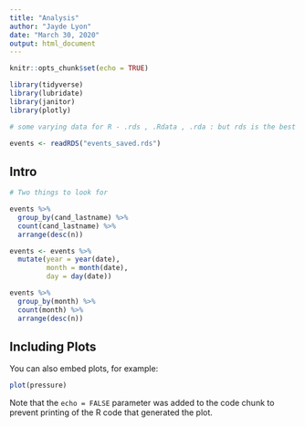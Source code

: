 ```yaml
---
title: "Analysis"
author: "Jayde Lyon"
date: "March 30, 2020" 
output: html_document
---
```


```r
knitr::opts_chunk$set(echo = TRUE)

library(tidyverse)
library(lubridate)
library(janitor)
library(plotly)

# some varying data for R - .rds , .Rdata , .rda : but rds is the best

events <- readRDS("events_saved.rds")


```

## Intro

```r

# Two things to look for 

events %>% 
  group_by(cand_lastname) %>% 
  count(cand_lastname) %>% 
  arrange(desc(n))

events <- events %>% 
  mutate(year = year(date),
         month = month(date),
         day = day(date))

events %>% 
  group_by(month) %>% 
  count(month) %>%
  arrange(desc(n))

```


## Including Plots

You can also embed plots, for example:

```r
plot(pressure)
```

Note that the `echo = FALSE` parameter was added to the code chunk to prevent printing of the R code that generated the plot.
